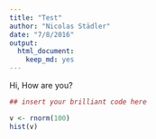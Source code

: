```yaml
---
title: "Test"
author: "Nicolas Städler"
date: "7/8/2016"
output: 
  html_document: 
    keep_md: yes
---
```


Hi, How are you?

```r
## insert your brilliant code here

v <- rnorm(100)
hist(v)

```

